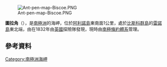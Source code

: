 [[Image:Ant-pen-map-Biscoe.PNG|thumb]]

{{coord|65|31|S|65|39|W|display=title}}

'''圖拉角'''（{{lang-en|Tula Point}}），是[[南極洲|南極洲]]的海岬，位於[[阿利諾島|阿利諾島]]東南面1公里，處於[[比斯科群島|比斯科群島]]的[[雷諾島|雷諾島]]東北端，由在1832年由[[英國|英國]]探險隊發現，現時由[[南極條約體系|南極條約體系]]管理。

==參考資料==
{{usgs-gazetteer}}

{{DEFAULTSORT:Tula Point}}
[[Category:南極洲海岬|Category:南極洲海岬]]


{{Biscoes-geo-stub}}